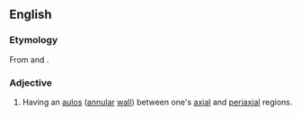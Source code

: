==English==

===Etymology===
From {{term|aulos}} and {{term|-ate}}.

===Adjective===
{{en-adj|-}}

# {{context|rare|biology|of a [[coral]]|lang=en}} Having an [[aulos]] ([[annular]] [[wall]]) between one's [[axial]] and [[periaxial]] regions.